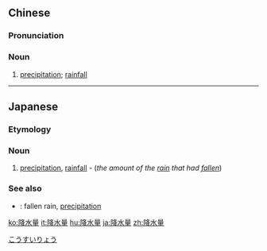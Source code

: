 ==Chinese==
{{zh-forms|type=21}}

===Pronunciation===
{{zh-pron
|m=jiàngshuǐliàng
|cat=n
}}

===Noun===
{{zh-noun}}

# {{lb|zh|meteorology}} [[precipitation]]; [[rainfall]]

----

==Japanese==
{{ja-kanjitab|降|水|量}}

===Etymology===
{{suffix|降水|量|lang=ja|t1=[[こうすい]], [[kōsui]]: ''[[fall|fallen]] [[rain]]''|t2=[[-りょう]], [[-ryō]] : ''[[amount]]''|sort=こうすいりょう}}

===Noun===
{{ja-noun|こうすいりょう}}

# [[precipitation]], [[rainfall]] - (''the amount of the [[rain]] that had [[fall|fallen]]'')
[[Category:ja:Meteorology|こうすいりょう]]

===See also===
* {{ja-r|降水|こうすい}}: fallen rain, [[precipitation]]

[[ko:降水量]]
[[it:降水量]]
[[hu:降水量]]
[[ja:降水量]]
[[zh:降水量]]